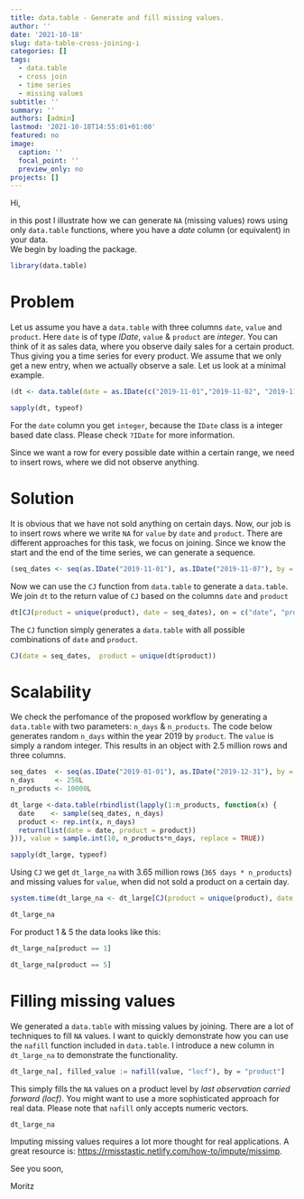 ```yaml
---
title: data.table - Generate and fill missing values.
author: ''
date: '2021-10-18'
slug: data-table-cross-joining-i
categories: []
tags:
  - data.table
  - cross join
  - time series
  - missing values
subtitle: ''
summary: ''
authors: [admin]
lastmod: '2021-10-18T14:55:01+01:00'
featured: no
image:
  caption: ''
  focal_point: ''
  preview_only: no
projects: []
---
```


Hi,

in this post I illustrate how we can generate `NA` (missing values) rows using only `data.table` functions, where you have a *date* column (or equivalent) in your data.  
We begin by loading the package.

```r
library(data.table)
```

# Problem 

Let us assume you have a `data.table` with three columns `date`, `value` and `product`. Here `date` is of type *IDate*, `value` & `product` are *integer*. You can think of it as sales data, where you observe daily sales for a certain product. Thus giving you a time series for every product. We assume that we only get a new entry, when we actually observe a sale. Let us look at a minimal example.

```r
(dt <- data.table(date = as.IDate(c("2019-11-01","2019-11-02", "2019-11-04", "2019-11-07")), value = c(3L,4L,1L,8L), product = c(1L,2L,1L,1L)))
```

```r
sapply(dt, typeof)
```

For the `date` column you get `integer`, because the `IDate` class is a integer based date class. Please check `?IDate` for more information.

Since we want a row for every possible date within a certain range, we need to insert rows, where we did not observe anything.

# Solution

It is obvious that we have not sold anything on certain days. Now, our job is to insert rows where we write `NA` for `value` by `date` and `product`. There are different approaches for this task, we focus on joining. Since we know the start and the end of the time series, we can generate a sequence.

```r
(seq_dates <- seq(as.IDate("2019-11-01"), as.IDate("2019-11-07"), by = "days"))
```

Now we can use the `CJ` function from `data.table` to generate a `data.table`. We join `dt` to the return value of `CJ` based on the columns `date` and `product`

```r
dt[CJ(product = unique(product), date = seq_dates), on = c("date", "product")]
```

The `CJ` function simply generates a `data.table` with all possible combinations of `date` and `product`.

```r
CJ(date = seq_dates,  product = unique(dt$product))
```


# Scalability

We check the perfomance of the proposed workflow by generating a `data.table` with two parameters: `n_days` & `n_products`. The code below generates random `n_days` within the year 2019 by `product`. The `value` is simply a random integer. This results in an object with 2.5 million rows and three columns.


```r
seq_dates  <- seq(as.IDate("2019-01-01"), as.IDate("2019-12-31"), by = "days")
n_days     <- 250L
n_products <- 10000L

dt_large <-data.table(rbindlist(lapply(1:n_products, function(x) {
  date    <- sample(seq_dates, n_days)
  product <- rep.int(x, n_days)
  return(list(date = date, product = product))
})), value = sample.int(10, n_products*n_days, replace = TRUE))
```

```r
sapply(dt_large, typeof)
```


Using `CJ` we get `dt_large_na` with 3.65 million rows (`365 days * n_products`) and missing values for `value`, when did not sold a product on a certain day.

```r
system.time(dt_large_na <- dt_large[CJ(product = unique(product), date = seq_dates), on = c("date", "product")])
```

```r
dt_large_na
```

For product 1 & 5 the data looks like this:

```r
dt_large_na[product == 1]
```


```r
dt_large_na[product == 5]
```

# Filling missing values

We generated a `data.table` with missing values by joining. There are a lot of techniques to fill `NA` values. I want to quickly demonstrate how you can use the `nafill` function included in `data.table`. I introduce a new column in `dt_large_na` to demonstrate the functionality.

```r
dt_large_na[, filled_value := nafill(value, "locf"), by = "product"]
```

This simply fills the `NA` values on a product level by *last observation carried forward (locf)*. You might want to use a more sophisticated approach for real data. Please note that `nafill` only accepts numeric vectors.

```r
dt_large_na
```

Imputing missing values requires a lot more thought for real applications. A great resource is: <https://rmisstastic.netlify.com/how-to/impute/missimp>. 

See you soon,

Moritz
